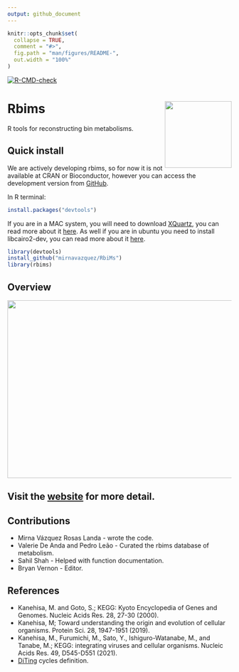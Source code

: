 ```yaml
---
output: github_document
---
```



<!-- README.md is generated from README.Rmd. Please edit that file -->

```r
knitr::opts_chunk$set(
  collapse = TRUE,
  comment = "#>",
  fig.path = "man/figures/README-",
  out.width = "100%"
)
```

  <!-- badges: start -->
  [![R-CMD-check](https://github.com/mirnavazquez/RbiMs/workflows/R-CMD-check/badge.svg)](https://github.com/mirnavazquez/RbiMs/actions)
  <!-- badges: end -->

# **Rbims**  <img src="man/figures/Logo-rRbiMs.png"  width="150" height="150" align="right" />

<!-- badges: start -->
<!-- badges: end -->

R tools for reconstructing bin metabolisms.

## Quick install

We are actively developing rbims, so for now it is not available at CRAN or Bioconductor, however you can access the development version from [GitHub](https://github.com/mirnavazquez/RbiMs).

In R terminal:

``` r
install.packages("devtools")
```

If you are in a MAC system, you will need to download [XQuartz](https://www.xquartz.org/), you can read more about it [here](https://stackoverflow.com/questions/38952427/include-cairo-r-on-a-mac). As well if you are in ubuntu you need to install libcairo2-dev, you can read more about it [here](https://stackoverflow.com/questions/51940792/r-cairo-package-installation-failed-in-ubuntu-18-04).

``` r
library(devtools)
install_github("mirnavazquez/RbiMs")
library(rbims)
```

## Overview

<img src="man/figures/rRbiMs-3.png"  width="900" height="400" align="center" />

## Visit the [website](https://mirnavazquez.github.io/RbiMs/) for more detail. 

## Contributions

- Mirna Vázquez Rosas Landa - wrote the code. 
- Valerie De Anda and Pedro Leão  - Curated the rbims database of metabolism. 
- Sahil Shah - Helped with function documentation.
- Bryan Vernon - Editor.


##  References

* Kanehisa, M. and Goto, S.; KEGG: Kyoto Encyclopedia of Genes and Genomes. Nucleic Acids Res. 28, 27-30 (2000).
* Kanehisa, M; Toward understanding the origin and evolution of cellular organisms. Protein Sci. 28, 1947-1951 (2019).
* Kanehisa, M., Furumichi, M., Sato, Y., Ishiguro-Watanabe, M., and Tanabe, M.; KEGG: integrating viruses and cellular organisms. Nucleic Acids Res. 49, D545-D551 (2021).
* [DiTing](https://github.com/xuechunxu/DiTing) cycles definition.


